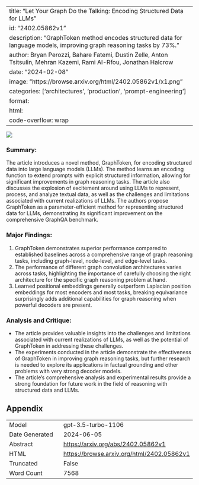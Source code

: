 
---
title: "Let Your Graph Do the Talking: Encoding Structured Data for LLMs"
id: "2402.05862v1"
description: "GraphToken method encodes structured data for language models, improving graph reasoning tasks by 73%."
author: Bryan Perozzi, Bahare Fatemi, Dustin Zelle, Anton Tsitsulin, Mehran Kazemi, Rami Al-Rfou, Jonathan Halcrow
date: "2024-02-08"
image: "https://browse.arxiv.org/html/2402.05862v1/x1.png"
categories: ['architectures', 'production', 'prompt-engineering']
format:
  html:
    code-overflow: wrap
---

![](https://browse.arxiv.org/html/2402.05862v1/x1.png)

### Summary:
The article introduces a novel method, GraphToken, for encoding structured data into large language models (LLMs). The method learns an encoding function to extend prompts with explicit structured information, allowing for significant improvements in graph reasoning tasks. The article also discusses the explosion of excitement around using LLMs to represent, process, and analyze textual data, as well as the challenges and limitations associated with current realizations of LLMs. The authors propose GraphToken as a parameter-efficient method for representing structured data for LLMs, demonstrating its significant improvement on the comprehensive GraphQA benchmark.

### Major Findings:
1. GraphToken demonstrates superior performance compared to established baselines across a comprehensive range of graph reasoning tasks, including graph-level, node-level, and edge-level tasks.
2. The performance of different graph convolution architectures varies across tasks, highlighting the importance of carefully choosing the right architecture for the specific graph reasoning problem at hand.
3. Learned positional embeddings generally outperform Laplacian position embeddings for most encoders and most tasks, breaking equivariance surprisingly adds additional capabilities for graph reasoning when powerful decoders are present.

### Analysis and Critique:
- The article provides valuable insights into the challenges and limitations associated with current realizations of LLMs, as well as the potential of GraphToken in addressing these challenges.
- The experiments conducted in the article demonstrate the effectiveness of GraphToken in improving graph reasoning tasks, but further research is needed to explore its applications in factual grounding and other problems with very strong decoder models.
- The article's comprehensive analysis and experimental results provide a strong foundation for future work in the field of reasoning with structured data and LLMs.

## Appendix

|          |          |
|----------|----------|
| Model     | gpt-3.5-turbo-1106       |
| Date Generated     | 2024-06-05       |
| Abstract | [https://arxiv.org/abs/2402.05862v1](https://arxiv.org/abs/2402.05862v1)        |
| HTML     | [https://browse.arxiv.org/html/2402.05862v1](https://browse.arxiv.org/html/2402.05862v1)       |
| Truncated       | False       |
| Word Count       | 7568       |